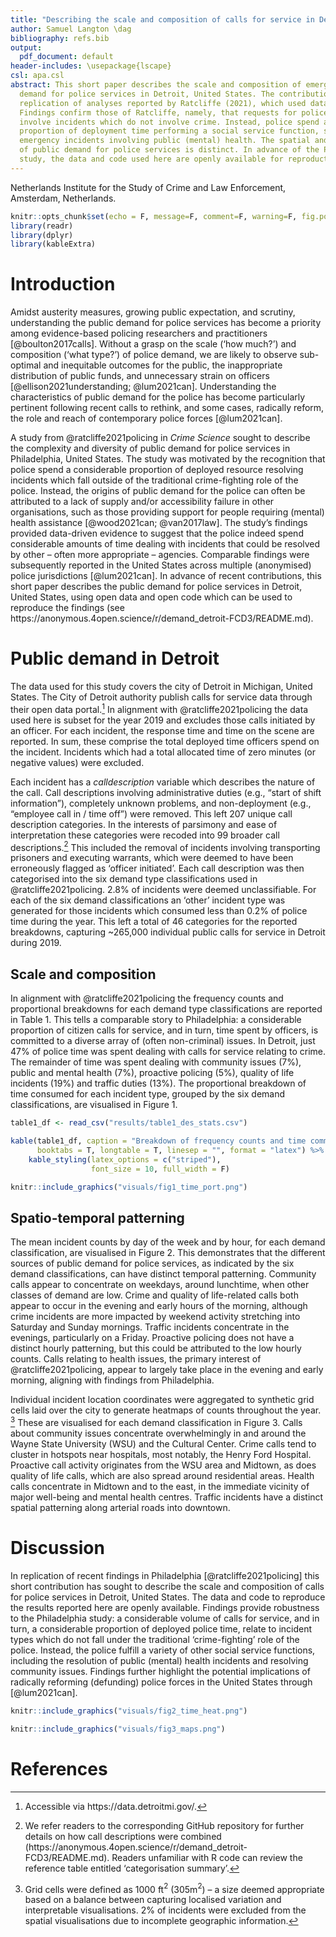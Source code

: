 ```yaml
---
title: "Describing the scale and composition of calls for service in Detroit"
author: Samuel Langton \dag
bibliography: refs.bib
output:
  pdf_document: default
header-includes: \usepackage{lscape}
csl: apa.csl
abstract: This short paper describes the scale and composition of emergency public
  demand for police services in Detroit, United States. The contribution is made in
  replication of analyses reported by Ratcliffe (2021), which used data from Philadelphia.
  Findings confirm those of Ratcliffe, namely, that requests for police services often
  involve incidents which do not involve crime. Instead, police spend a considerable
  proportion of deployment time performing a social service function, such as resolving
  emergency incidents involving public (mental) health. The spatial and temporal patterning
  of public demand for police services is distinct. In advance of the Philadelphia
  study, the data and code used here are openly available for reproduction and re-use.
---
```


\begin{center}

Keywords: police, calls for service, 911, demand, reactive.

\end{center}

\dag Netherlands Institute for the Study of Crime and Law Enforcement, Amsterdam, Netherlands.

```r
knitr::opts_chunk$set(echo = F, message=F, comment=F, warning=F, fig.pos = 'H')
library(readr)
library(dplyr)
library(kableExtra)
```

# Introduction

Amidst austerity measures, growing public expectation, and scrutiny, understanding the public demand for police services has become a priority among evidence-based policing researchers and practitioners [@boulton2017calls]. Without a grasp on the scale ('how much?') and composition ('what type?') of police demand, we are likely to observe sub-optimal and inequitable outcomes for the public, the inappropriate distribution of public funds, and unnecessary strain on officers [@ellison2021understanding; @lum2021can]. Understanding the characteristics of public demand for the police has become particularly pertinent following recent calls to rethink, and some cases, radically reform, the role and reach of contemporary police forces [@lum2021can].

A study from @ratcliffe2021policing in _Crime Science_ sought to describe the complexity and diversity of public demand for police services in Philadelphia, United States. The study was motivated by the recognition that police spend a considerable proportion of deployed resource resolving incidents which fall outside of the traditional crime-fighting role of the police. Instead, the origins of public demand for the police can often be attributed to a lack of supply and/or accessibility failure in other organisations, such as those providing support for people requiring (mental) health assistance [@wood2021can; @van2017law]. The study's findings provided data-driven evidence to suggest that the police indeed spend considerable amounts of time dealing with incidents that could be resolved by other -- often more appropriate -- agencies. Comparable findings were subsequently reported in the United States across multiple (anonymised) police jurisdictions [@lum2021can]. In advance of recent contributions, this short paper describes the public demand for police services in Detroit, United States, using open data and open code which can be used to reproduce the findings (see https://anonymous.4open.science/r/demand_detroit-FCD3/README.md).

<!-- # Ratcliffe (2021) -->

<!-- Using computer aided dispatch (CAD) data from the Philadelphia Police Department (PPD) the @ratcliffe2021policing study provided a breakdown of calls for police service during 2019. CAD codes, discrete descriptions of incidents based on information available to the dispatcher, were categorised into six broad classifications: community issues, crime, medical/public health, proactive policing, quality of life, and traffic duties. Recognising that frequency counts of calls for service do not necessarily reflect the amount of consumed police resource, raw counts were adjusted by the time committed by officers to deal with each incident type. Findings indicated that around 55% of officer shift activity time was spent on calls relating to crime, with the remainder of time allocated to incidents involving medical/public health (9%), the community (7%), proactive policing (5%), quality of life (14%) and traffic duties (11%). Focusing on medical/public health incidents, findings also indicated that calls concentrated in particular areas of the city and during particular hours of the day. -->

# Public demand in Detroit

The data used for this study covers the city of Detroit in Michigan, United States. The City of Detroit authority publish calls for service data through their open data portal.^[Accessible via https://data.detroitmi.gov/.] In alignment with @ratcliffe2021policing the data used here is subset for the year 2019 and excludes those calls initiated by an officer. For each incident, the response time and time on the scene are reported. In sum, these comprise the total deployed time officers spend on the incident. Incidents which had a total allocated time of zero minutes (or negative values) were excluded.

Each incident has a _calldescription_ variable which describes the nature of the call. Call descriptions involving administrative duties (e.g., "start of shift information"), completely unknown problems, and non-deployment (e.g., "employee call in / time off") were removed. This left 207 unique call description categories. In the interests of parsimony and ease of interpretation these categories were recoded into 99 broader call descriptions.^[We refer readers to the corresponding GitHub repository for further details on how call descriptions were combined (https://anonymous.4open.science/r/demand_detroit-FCD3/README.md). Readers unfamiliar with R code can review the reference table entitled 'categorisation summary'.] This included the removal of incidents involving transporting prisoners and executing warrants, which were deemed to have been erroneously flagged as 'officer initiated'. Each call description was then categorised into the six demand type classifications used in @ratcliffe2021policing. 2.8% of incidents were deemed unclassifiable. For each of the six demand classifications an 'other' incident type was generated for those incidents which consumed less than 0.2% of police time during the year. This left a total of 46 categories for the reported breakdowns, capturing ~265,000 individual public calls for service in Detroit during 2019. 

## Scale and composition

In alignment with @ratcliffe2021policing the frequency counts and proportional breakdowns for each demand type classifications are reported in Table 1. This tells a comparable story to Philadelphia: a considerable proportion of citizen calls for service, and in turn, time spent by officers, is committed to a diverse array of (often non-criminal) issues. In Detroit, just 47% of police time was spent dealing with calls for service relating to crime. The remainder of time was spent dealing with community issues (7%), public and mental health (7%), proactive policing (5%), quality of life incidents (19%) and traffic duties (13%). The proportional breakdown of time consumed for each incident type, grouped by the six demand classifications, are visualised in Figure 1.

```r
table1_df <- read_csv("results/table1_des_stats.csv")

kable(table1_df, caption = "Breakdown of frequency counts and time committed for each demand type.",
      booktabs = T, longtable = T, linesep = "", format = "latex") %>%
    kable_styling(latex_options = c("striped"),
                  font_size = 10, full_width = F)
```

\newpage
```r
knitr::include_graphics("visuals/fig1_time_port.png")
```
\newpage

## Spatio-temporal patterning

The mean incident counts by day of the week and by hour, for each demand classification, are visualised in Figure 2. This demonstrates that the different sources of public demand for police services, as indicated by the six demand classifications, can have distinct temporal patterning. Community calls appear to concentrate on weekdays, around lunchtime, when other classes of demand are low. Crime and quality of life-related calls both appear to occur in the evening and early hours of the morning, although crime incidents are more impacted by weekend activity stretching into Saturday and Sunday mornings. Traffic incidents concentrate in the evenings, particularly on a Friday. Proactive policing does not have a distinct hourly patterning, but this could be attributed to the low hourly counts. Calls relating to health issues, the primary interest of @ratcliffe2021policing, appear to largely take place in the evening and early morning, aligning with findings from Philadelphia.

Individual incident location coordinates were aggregated to synthetic grid cells laid over the city to generate heatmaps of counts throughout the year. ^[Grid cells were defined as 1000 ft$^2$ (305m$^2$) -- a size deemed appropriate based on a balance between capturing localised variation and interpretable visualisations. 2% of incidents were excluded from the spatial visualisations due to incomplete geographic information.] These are visualised for each demand classification in Figure 3. Calls about community issues concentrate overwhelmingly in and around the Wayne State University (WSU) and the Cultural Center. Crime calls tend to cluster in hotspots near hospitals, most notably, the Henry Ford Hospital. Proactive call activity originates from the WSU area and Midtown, as does quality of life calls, which are also spread around residential areas. Health calls concentrate in Midtown and to the east, in the immediate vicinity of major well-being and mental health centres. Traffic incidents have a distinct spatial patterning along arterial roads into downtown.

# Discussion

In replication of recent findings in Philadelphia [@ratcliffe2021policing] this short contribution has sought to describe the scale and composition of calls for police services in Detroit, United States. The data and code to reproduce the results reported here are openly available. Findings provide robustness to the Philadelphia study: a considerable volume of calls for service, and in turn, a considerable proportion of deployed police time, relate to incident types which do not fall under the traditional 'crime-fighting' role of the police. Instead, the police fulfill a variety of other social service functions, including the resolution of public (mental) health incidents and resolving community issues. Findings further highlight the potential implications of radically reforming (defunding) police forces in the United States through [@lum2021can]. 

\newpage
```r
knitr::include_graphics("visuals/fig2_time_heat.png")
```

```r
knitr::include_graphics("visuals/fig3_maps.png")
```
\newpage

# References